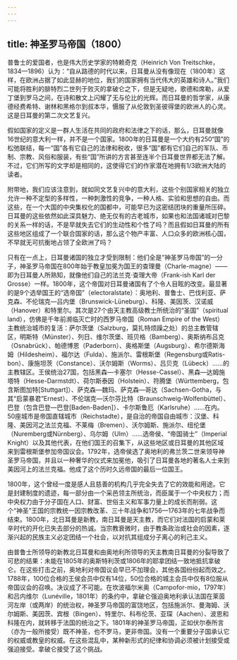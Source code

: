 ```yaml
---
---
---
```

title: 神圣罗马帝国（1800）
---




普鲁士的爱国者，也是伟大历史学家的特赖奇克（Heinrich Von Treitschke，1834—1896）认为：“自从路德的时代以来，日耳曼从没有像现在（1800年）这样，在欧洲占据了如此显赫的地位，我们的国家拥有当代伟大的英雄和诗人。”我们可能将胜利的腓特烈二世列于败灭的拿破仑之下，但是无疑地，歌德和席勒，从爱丁堡到罗马之间，在诗和散文上闪耀了无与伦比的光辉。而日耳曼的哲学家，从康德经费希特、谢林和黑格尔到叔本华，慑服了从伦敦到圣彼得堡的欧洲人的心灵。这是日耳曼的第二次文艺复兴。

假如国家的定义是一群人生活在共同的政府和法律之下的话，那么，日耳曼就像16世纪的意大利一样，并不是一个国家。1800年的日耳曼是一个大约有250“国”的松弛联结，每一“国”各有它自己的法律和税收，很多“国”都有它们自己的军队、币制、宗教、风俗和服装，有些“国”所讲的方言甚至连半个日耳曼世界都无法了解。不过，它们所写的文字却是相同的，这使得它们的作家潜在地拥有1/3欧洲大陆的读者。

附带地，我们应该注意到，就如同文艺复兴中的意大利，这些个别国家相关的独立允许一种不定型的多样性，一种刺激性的竞争，一种人格、实验和思想的自由。而这些，在一个大国的中央集权化的国都中，可能早已为这密结团块的重量所压碎。日耳曼的这些依然如此深具魅力、绝无仅有的古老城市，如果也和法国诸城对巴黎的关系一样的话，不是早就失去它们的生动性和个性了吗？而且假如日耳曼的所有这些地区组成了一个联合国家的话，那么这个物产丰富、人口众多的欧洲核心国，不早就无可抗衡地占领了全欧洲了吗？

只有在一点上，日耳曼诸国的独立才受到限制：他们全是“神圣罗马帝国”的一分子，神圣罗马帝国在800年始于教皇加冕为国王的查理曼（Charle-magne）——即为日耳曼人所熟知，就像他们自己的法兰克·查理大帝（Frank-ish Karl der Grosse）一样。1800年，这个帝国对日耳曼诸国有了个令人目眩的改变。最显著的是9个选举国王的“选帝国”（electoralstate）：奥地利、普鲁士、巴伐利亚、萨克森、不伦瑞克—吕内堡（Brunswick-Lüneburg）、科隆、美因茨、汉诺威（Hanover）和特里尔。其次是27个由天主教高级教士所统治的“圣国”（spiritual land），仿佛是千年前濒临灭亡时的西罗马帝国（Roman Empire of the West）主教统治城市的复活：萨尔茨堡（Salzburg，莫扎特烦躁之处）的总主教管辖区，明斯特（Münster）、列日、维尔茨堡、班贝格（Bamberg）、奥斯纳布吕克（Osnabrück）、帕德博恩（Paderborn）、奥格斯堡（Augsburg）、希尔德斯海姆（Hildesheim）、福尔达（Fulda）、施派尔、雷根斯堡（Regensburg或Ratis-bon）、康施坦茨（Constance）、沃尔姆斯（Worms）、吕贝克（Lübeck）……的主教辖区。王侯统治27国，包括黑森—卡塞尔（Hesse-Cassel）、黑森—达姆施塔特（Hesse-Darmstdt）、荷尔斯泰因（Holstein）、符腾堡（Württemberg，包含斯图加特[Stuttgart]）、萨克森—魏玛、萨克森—哥达（Sachsen-Gotha，与其“启蒙暴君”Ernest）、不伦瑞克—沃尔芬比特（Braunschweig-Wolfenbüttel）、巴登（包含巴登—巴登[Baden-Baden]）、卡尔斯鲁厄（Karlsruhe）……在内。50座城市是帝国直辖城市（Reichstadte），是自治的帝国自由城市：汉堡、科隆、美因河之法兰克福、不莱梅（Bremen）、沃尔姆斯、施派尔、纽伦堡（Nuremberg或Nürnberg）、乌尔姆（Ulm）……选帝侯、“帝国骑士”（Imperial Knight）以及其他代表，在他们国王的召集下，从这些地区或日耳曼的其他区域来到雷根斯堡参加帝国议会。1792年，选帝侯选了奥地利的弗兰茨二世来领导神圣罗马帝国，并且以一种奢华的仪式来加冕他，吸引了日耳曼各地的著名人士来到美因河上的法兰克福。他成了这个历时久远帝国的最后一位国王。

1800年，这个曾经一度是感人且慈善的机构几乎完全失去了它的效能和用途。它是封建制度的遗迹，每一部分由一个采邑领主所统治，而臣属于一个中央权力；而中央权力由于分子国在人口、财富、世俗主义和军事力量上的成长而削弱。这个“神圣”王国的宗教统一因宗教改革、三十年战争和1756—1763年的七年战争而结束。1800年，北日耳曼是新教，南日耳曼是天主教，而它们对法国的启蒙和莱辛时代的开化已失去部分的热诚。当宗教衰微时，由于教条政治或社会的因素，逐渐兴起的民族主义必定团结一个社会，以对抗其组成分子离心的利己主义。

由普鲁士所领导的新教北日耳曼和由奥地利所领导的天主教南日耳曼的分裂导致了可悲的结果：未能在1805年的奥斯特利茨或1806年的耶拿团结一致地抵抗拿破仑。在这些打击之前，奥地利对帝国议会早已不加理会，其他各国纷纷起而效之。1788年，100位合格的王侯会员中仅有14位，50位合格的城主会员中仅有8位服从帝国议会的召唤。决议成了不可能。在坎波福尔米奥（Campofor-mio，1797年）和吕内维尔（Lunéville，1801年）的条约中，拿破仑强迫奥地利承认法国在莱茵河左岸（或两岸）的统治权，神圣罗马帝国的富饶地区，包括施派尔、曼海姆、沃尔姆斯、美因茨、宾根（Bingen）、特里尔、科布伦茨、亚琛（Aachen）、波恩和科隆在内，就转移于法国的统治之下。1801年的神圣罗马帝国，正如伏尔泰所言（亦为一般所接受）既不神圣，也不罗马，更非帝国。没有一个重要分子国承认它的权威或教皇的权威。在这些混乱中，某种新形式的纪律和协调必须被计划接受或强迫接受。拿破仑接受了这个挑战。